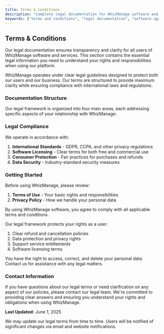 ```yaml
---
title: Terms & Conditions
description: "Complete legal documentation for WhizManage software and services"
keywords: ["terms and conditions", "legal documentation", "software agreement"]
---
```


## Terms & Conditions

Our legal documentation ensures transparency and clarity for all users of WhizManage software and services. This section contains the essential legal information you need to understand your rights and responsibilities when using our platform.

WhizManage operates under clear legal guidelines designed to protect both our users and our business. Our terms are structured to provide maximum clarity while ensuring compliance with international laws and regulations.

### Documentation Structure

Our legal framework is organized into four main areas, each addressing specific aspects of your relationship with WhizManage:

<CardGrid>
  <Card
    subtitle="Foundation"
    title="Terms of Use"
    description="General terms and conditions for using WhizManage software, including user responsibilities, account management, and basic usage guidelines."
    href="/en/legal/terms-of-use"
    external={false}
  />
  <Card
    subtitle="Commerce"
    title="Purchase Policy"
    description="Complete terms for purchasing WhizManage software and services, including payment terms, refunds, cancellations, and lifetime licenses."
    href="/en/legal/purchase-policy"
    external={false}
  />
  <Card
    subtitle="Service"
    title="Support Services"
    description="Technical support terms, software updates, service exclusions, and third-party component usage policies."
    href="/en/legal/support-services"
    external={false}
  />
  <Card
    subtitle="Privacy"
    title="Privacy Policy"
    description="How we collect, use, store, and protect your personal data in compliance with international privacy regulations."
    href="/en/legal/privacy-policy"
    external={false}
  />
</CardGrid>

### Legal Compliance

We operate in accordance with:
1. **International Standards** - GDPR, CCPA, and other privacy regulations
2. **Software Licensing** - Clear terms for both free and commercial use
3. **Consumer Protection** - Fair practices for purchases and refunds
4. **Data Security** - Industry-standard security measures

### Getting Started

<Step>
<StepItem title="Review Essential Terms">

Before using WhizManage, please review:
1. **Terms of Use** - Your basic rights and responsibilities
2. **Privacy Policy** - How we handle your personal data

<Note title="Important" type="warning">
By using WhizManage software, you agree to comply with all applicable terms and conditions.
</Note>
</StepItem>

<StepItem title="Understand Your Rights">

Our legal framework protects your rights as a user:
1. Clear refund and cancellation policies
2. Data protection and privacy rights
3. Support service entitlements
4. Software licensing terms

<Note title="User Rights" type="info">
You have the right to access, correct, and delete your personal data. Contact us for assistance with any legal matters.
</Note>
</StepItem>
</Step>

### Contact Information

If you have questions about our legal terms or need clarification on any aspect of our policies, please contact our legal team. We're committed to providing clear answers and ensuring you understand your rights and obligations when using WhizManage.

**Last Updated:** June 1, 2025

<Note title="Legal Updates" type="info">
We may update our legal terms from time to time. Users will be notified of significant changes via email and website notifications.
</Note>